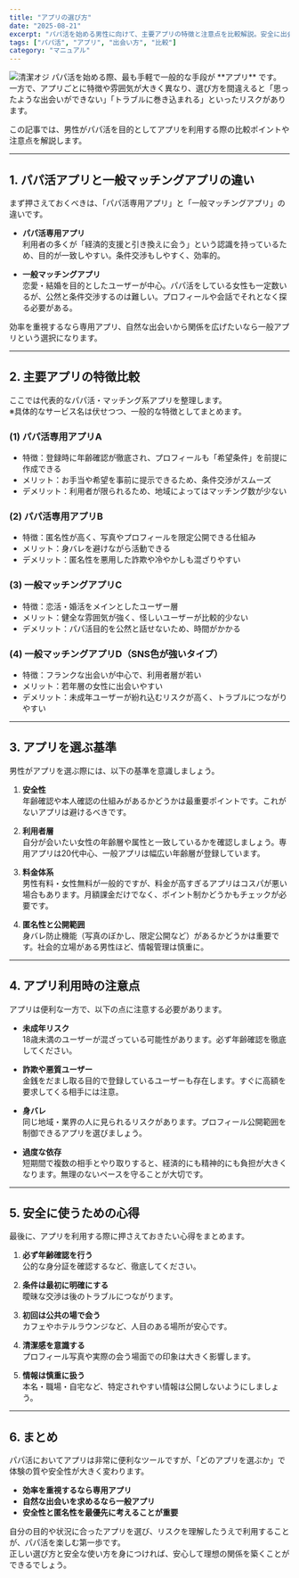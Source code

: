 ```yaml
---
title: "アプリの選び方"
date: "2025-08-21"
excerpt: "パパ活を始める男性に向けて、主要アプリの特徴と注意点を比較解説。安全に出会うための選び方を指南します。"
tags: ["パパ活", "アプリ", "出会い方", "比較"]
category: "マニュアル"
---
```

<img src="https://lastdecade.s3.ap-northeast-1.amazonaws.com/guide/papakatsu-how-to-meet_apps/papakatsu-how-to-meet_apps_1.png" alt="清潔オジ" className="rounded-xl border shadow-sm mt-3" />
パパ活を始める際、最も手軽で一般的な手段が **アプリ** です。  
一方で、アプリごとに特徴や雰囲気が大きく異なり、選び方を間違えると「思ったような出会いができない」「トラブルに巻き込まれる」といったリスクがあります。  

この記事では、男性がパパ活を目的としてアプリを利用する際の比較ポイントや注意点を解説します。  

---

## 1. パパ活アプリと一般マッチングアプリの違い

まず押さえておくべきは、「パパ活専用アプリ」と「一般マッチングアプリ」の違いです。  

- **パパ活専用アプリ**  
  利用者の多くが「経済的支援と引き換えに会う」という認識を持っているため、目的が一致しやすい。条件交渉もしやすく、効率的。  

- **一般マッチングアプリ**  
  恋愛・結婚を目的としたユーザーが中心。パパ活をしている女性も一定数いるが、公然と条件交渉するのは難しい。プロフィールや会話でそれとなく探る必要がある。  

効率を重視するなら専用アプリ、自然な出会いから関係を広げたいなら一般アプリという選択になります。  

---

## 2. 主要アプリの特徴比較

ここでは代表的なパパ活・マッチング系アプリを整理します。  
※具体的なサービス名は伏せつつ、一般的な特徴としてまとめます。  

### (1) パパ活専用アプリA
- 特徴：登録時に年齢確認が徹底され、プロフィールも「希望条件」を前提に作成できる  
- メリット：お手当や希望を事前に提示できるため、条件交渉がスムーズ  
- デメリット：利用者が限られるため、地域によってはマッチング数が少ない  

### (2) パパ活専用アプリB
- 特徴：匿名性が高く、写真やプロフィールを限定公開できる仕組み  
- メリット：身バレを避けながら活動できる  
- デメリット：匿名性を悪用した詐欺や冷やかしも混ざりやすい  

### (3) 一般マッチングアプリC
- 特徴：恋活・婚活をメインとしたユーザー層  
- メリット：健全な雰囲気が強く、怪しいユーザーが比較的少ない  
- デメリット：パパ活目的を公然と話せないため、時間がかかる  

### (4) 一般マッチングアプリD（SNS色が強いタイプ）
- 特徴：フランクな出会いが中心で、利用者層が若い  
- メリット：若年層の女性に出会いやすい  
- デメリット：未成年ユーザーが紛れ込むリスクが高く、トラブルにつながりやすい  

---

## 3. アプリを選ぶ基準

男性がアプリを選ぶ際には、以下の基準を意識しましょう。  

1. **安全性**  
   年齢確認や本人確認の仕組みがあるかどうかは最重要ポイントです。これがないアプリは避けるべきです。  

2. **利用者層**  
   自分が会いたい女性の年齢層や属性と一致しているかを確認しましょう。専用アプリは20代中心、一般アプリは幅広い年齢層が登録しています。  

3. **料金体系**  
   男性有料・女性無料が一般的ですが、料金が高すぎるアプリはコスパが悪い場合もあります。月額課金だけでなく、ポイント制かどうかもチェックが必要です。  

4. **匿名性と公開範囲**  
   身バレ防止機能（写真のぼかし、限定公開など）があるかどうかは重要です。社会的立場がある男性ほど、情報管理は慎重に。  

---

## 4. アプリ利用時の注意点

アプリは便利な一方で、以下の点に注意する必要があります。  

- **未成年リスク**  
  18歳未満のユーザーが混ざっている可能性があります。必ず年齢確認を徹底してください。  

- **詐欺や悪質ユーザー**  
  金銭をだまし取る目的で登録しているユーザーも存在します。すぐに高額を要求してくる相手には注意。  

- **身バレ**  
  同じ地域・業界の人に見られるリスクがあります。プロフィール公開範囲を制御できるアプリを選びましょう。  

- **過度な依存**  
  短期間で複数の相手とやり取りすると、経済的にも精神的にも負担が大きくなります。無理のないペースを守ることが大切です。  

---

## 5. 安全に使うための心得

最後に、アプリを利用する際に押さえておきたい心得をまとめます。  

1. **必ず年齢確認を行う**  
   公的な身分証を確認するなど、徹底してください。  

2. **条件は最初に明確にする**  
   曖昧な交渉は後のトラブルにつながります。  

3. **初回は公共の場で会う**  
   カフェやホテルラウンジなど、人目のある場所が安心です。  

4. **清潔感を意識する**  
   プロフィール写真や実際の会う場面での印象は大きく影響します。  

5. **情報は慎重に扱う**  
   本名・職場・自宅など、特定されやすい情報は公開しないようにしましょう。  

---

## 6. まとめ

パパ活においてアプリは非常に便利なツールですが、「どのアプリを選ぶか」で体験の質や安全性が大きく変わります。  

- **効率を重視するなら専用アプリ**  
- **自然な出会いを求めるなら一般アプリ**  
- **安全性と匿名性を最優先に考えることが重要**  

自分の目的や状況に合ったアプリを選び、リスクを理解したうえで利用することが、パパ活を楽しむ第一歩です。  
正しい選び方と安全な使い方を身につければ、安心して理想の関係を築くことができるでしょう。  
